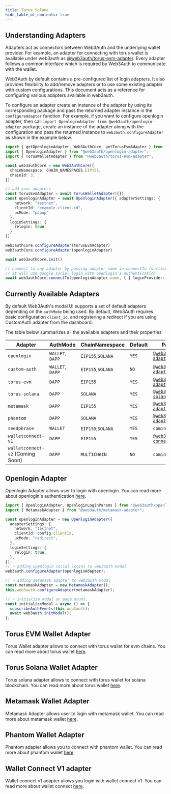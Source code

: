 ```yaml
---
title: Torus Solana
hide_table_of_contents: true
---
```


## Understanding Adapters

Adapters act as connectors between Web3Auth and the underlying wallet provider. For example, an adapter for connecting with torus wallet is available
under web3auth as [@web3auth/torus-evm-adapter](https://npm.io/package/@web3auth/torus-evm-adapter). Every adapter follows a common interface which is
required by Web3Auth to communicate with the wallet.

Web3Auth by default contains a pre-configured list of login adapters. It also provides flexibility to add/remove adapters or to use some existing
adapter with custom configurations. This document acts as a reference for configuring various adapters available in web3auth.

To configure an adapter create an instance of the adapter by using its corresponding package and pass the returned adapter instance in the
`configureAdapter` function. For example, if you want to configure openlogin adapter, then call
`import OpenloginAdapter from @web3auth/openlogin-adapter` package, create an instance of the adapter along with the configuration and pass the
returned instance to `web3auth.configureAdapter` as shown in the example below.

```ts
import { getOpenloginAdapter, Web3AuthCore, getTorusEvmAdapter } from "@web3auth/core";
import { OpenloginAdapter } from "@web3auth/openlogin-adapter";
import { TorusWalletAdapter } from "@web3auth/torus-evm-adapter";

const web3authCore = new Web3AuthCore({
  chainNamespace: CHAIN_NAMESPACES.EIP155,
  chainId: 3,
})

// add your adapters
const torusEvmAdapter = await TorusWalletAdapter({});
const openloginAdapter = await OpenloginAdapter({ adapterSettings: {
    network: "testnet",
    clientId: "example-client-id",
    uxMode: "popup"
  },
  loginSettings: {
    relogin: true,
  }
})

web3authCore.configureAdapter(torusEvmAdapter)
web3authCore.configureAdapter(openloginAdapter)

await web3authCore.init()

// connect to any adapter by passing adapter name in connectTo function.
// it will use google social login with openlogin's authentication
await web3authCore.connectTo(openloginAdapter.name, { { loginProvider: "google" } });
```

## Currently Available Adapters

By default Web3Auth's modal UI supports a set of default adapters depending on the `authMode` being used. By default, Web3Auth requires basic
configuration `client_id`, and registering a redirect if you are using CustomAuth adapter from the dashboard.

The table below summarizes all the available adapters and their properties

| Adapter                          | AuthMode         | ChainNamespace    | Default | Package Name                                                                                        |
| -------------------------------- | ---------------- | ----------------- | ------- | --------------------------------------------------------------------------------------------------- |
| `openlogin`                      | `WALLET`, `DAPP` | `EIP155`,`SOLANA` | `YES`   | [`@web3auth/openlogin-adapter`](https://npm.io/package/@web3auth/openlogin-adapter)                 |
| `custom-auth`                    | `WALLET`, `DAPP` | `EIP155`,`SOLANA` | `NO`    | [`@web3auth/customauth-adapter`](https://npm.io/package/@web3auth/customauth-adapter)               |
| `torus-evm`                      | `DAPP`           | `EIP155`          | `YES`   | [`@web3auth/torus-evm-adapter`](https://npm.io/package/@web3auth/torus-evm-adapter)                 |
| `torus-solana`                   | `DAPP`           | `SOLANA`          | `YES`   | [`@web3auth/torus-solana-adapter`](https://npm.io/package/@web3auth/torus-solana-adapter)           |
| `metamask`                       | `DAPP`           | `EIP155`          | `YES`   | [`@web3auth/metamask-adapter`](https://npm.io/package/@web3auth/metamask-adapter)                   |
| `phantom`                        | `DAPP`           | `SOLANA`          | `YES`   | [`@web3auth/phantom-adapter`](https://npm.io/package/@web3auth/phantom-adapter)                     |
| `seedphrase`                     | `WALLET`         | `EIP155`,`SOLANA` | `YES`   | `coming soon..`                                                                                     |
| `walletconnect-v1`               | `DAPP`           | `EIP155`          | `YES`   | [`@web3auth/wallet-connect-v1-adapter`](https://npm.io/package/@web3auth/wallet-connect-v1-adapter) |
| `walletconnect-v2` (Coming Soon) | `DAPP`           | `MULTICHAIN`      | `NO`    | `coming soon...`                                                                                    |

## Openlogin Adapter

Openlogin Adapter allows user to login with openlogin. You can read more about openlogin's authentication
[here](https://docs.tor.us/open-login/get-started).

```ts
import { OpenloginAdapter, OpenloginLoginParams } from "@web3auth/openlogin-adapter";
import { MetamaskAdapter } from "@web3auth/metamask-adapter";

const openloginAdapter = new OpenloginAdapter({
  adapterSettings: {
    network: "testnet",
    clientId: config.clientId,
    uxMode: "redirect",
  },
  loginSettings: {
    relogin: true,
  },
});
// ⭐️ adding openlogin social logins to web3auth modal
web3auth.configureAdapter(openloginAdapter);

// ⭐️ adding metamask adapter to web3auth modal
const metamaskAdapter = new MetamaskAdapter();
this.web3auth.configureAdapter(metamaskAdapter);

// ⭐️ initialize modal on page mount.
const initializeModal = async () => {
  subscribeAuthEvents(this.web3auth);
  await web3auth.initModal();
};
```

## Torus EVM Wallet Adapter

Torus Wallet adapter allows to connect with torus wallet for evm chains. You can read more about torus wallet
[here](https://docs.tor.us/wallet/get-started).

## Torus Solana Wallet Adapter

Torus solana adapter allows to connect with torus wallet for solana blockchain. You can read more about torus wallet
[here](https://docs.tor.us/solana-wallet/get-started).

## Metamask Wallet Adapter

Metamask Adapter allows user to login with metamask wallet. You can read more about metamask wallet [here](https://docs.metamask.io/guide/).

## Phantom Wallet Adapter

Phantom adapter allows you to connect with phantom wallet. You can read more about phantom wallet [here](https://docs.phantom.app/).

## Wallet Connect V1 adapter

Wallet connect v1 adapter allows you login with wallet connect v1. You can read more about wallet connect [here](https://docs.walletconnect.com/).
